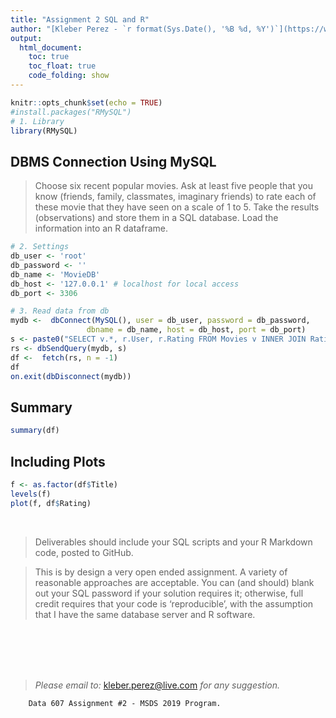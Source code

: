 ---
title: "Assignment 2 SQL and R"
author: "[Kleber Perez - `r format(Sys.Date(), '%B %d, %Y')`](https://www.linkedin.com/in/kleberperez/)" 
output: 
  html_document:
    toc: true
    toc_float: true
    code_folding: show
---

```{r setup, include=FALSE}
knitr::opts_chunk$set(echo = TRUE)
#install.packages("RMySQL")
# 1. Library
library(RMySQL)

```

## DBMS Connection Using MySQL

> Choose six recent popular movies.  Ask at least five people that you know (friends, family, classmates, imaginary friends) to rate each of these movie that they have seen on a scale of 1 to 5.  Take the results (observations) and store them in a SQL database.  Load the information into an R dataframe.

```{r}
# 2. Settings
db_user <- 'root'
db_password <- ''
db_name <- 'MovieDB'
db_host <- '127.0.0.1' # localhost for local access
db_port <- 3306

# 3. Read data from db
mydb <-  dbConnect(MySQL(), user = db_user, password = db_password,
                 dbname = db_name, host = db_host, port = db_port)
s <- paste0("SELECT v.*, r.User, r.Rating FROM Movies v INNER JOIN Rating r ON v.Id = r.MovieId;")
rs <- dbSendQuery(mydb, s)
df <-  fetch(rs, n = -1)
df
on.exit(dbDisconnect(mydb))

```

## Summary

```{r df}
summary(df)
```

## Including Plots

```{r, echo=FALSE}
f <- as.factor(df$Title)
levels(f)
plot(f, df$Rating)
```

<br />

> Deliverables should include your SQL scripts and your R Markdown code, posted to GitHub. 

> This is by design a very open ended assignment.  A variety of reasonable approaches are acceptable.  You can (and should) blank out your SQL password if your solution requires it; otherwise, full credit requires that your code is 'reproducible', with the assumption that I have the same database server and R software.  

<br />
<br />
<br />
<br />

> *Please email to: * <a href="mailto:kleber.perez@live.com">kleber.perez@live.com</a> *for any suggestion.*

<footer class="border-top text-muted fixed-bottom">

        Data 607 Assignment #2 - MSDS 2019 Program.

</footer>

\textbf{Text ignored: END of other links}



